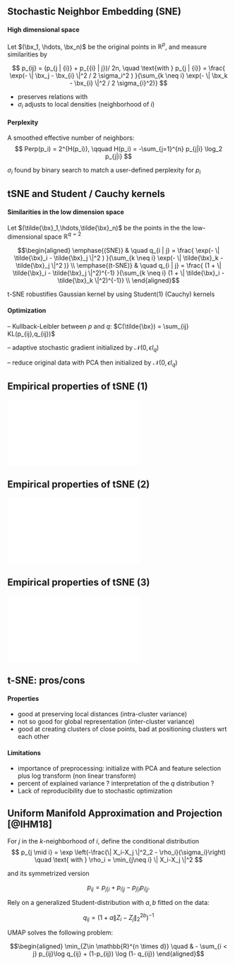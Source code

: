 ## Stochastic Neighbor Embedding (SNE)

#### High dimensional space

Let $(\bx_1, \hdots, \bx_n)$ be the original points in $\mathbb{R}^p$, and measure similarities by

$$
p_{ij} =  (p_{j | {i}} + p_{{i} | j})/ 2n, \quad \text{with } p_{j | {i}} = \frac{ \exp(- \| \bx_j - \bx_{i} \|^2 / 2 \sigma_i^2 ) }{\sum_{k \neq i} \exp(- \| \bx_k - \bx_{i} \|^2 / 2 \sigma_{i}^2)}
$$

  - preserves relations with \emphase{close neighbors}
  - $\sigma_i$ adjusts to local densities (neighborhood of $i$)

#### Perplexity

A smoothed effective number of neighbors:
$$
  Perp(p_i) = 2^{H(p_i)}, \qquad H(p_i) = -\sum_{j=1}^{n} p_{j|i} \log_2 p_{j|i}
$$

\rsa $\sigma_i$ found by binary search to match a user-defined perplexity for $p_i$

## tSNE and Student / Cauchy kernels

#### Similarities in the low dimension space

Let $(\tilde{\bx}_1,\hdots,\tilde{\bx}_n)$ be the points in the the low-dimensional space $\mathbb{R}^{q=2}$

$$\begin{aligned}
\emphase{(SNE)} & \quad q_{i | j} = \frac{ \exp(- \| \tilde{\bx}_i - \tilde{\bx}_j \|^2  ) }{\sum_{k \neq i} \exp(- \| \tilde{\bx}_k - \tilde{\bx}_j \|^2 )} \\
\emphase{(t-SNE)} & \quad q_{i | j} = \frac{ (1 + \| \tilde{\bx}_i - \tilde{\bx}_j \|^2)^{-1}  }{\sum_{k \neq i} (1 + \| \tilde{\bx}_i - \tilde{\bx}_k \|^2)^{-1}} \\
\end{aligned}$$

 \rsa t-SNE robustifies Gaussian kernel by using Student(1) (Cauchy) kernels

#### Optimization

\alert{Criterion} -- Kullback-Leibler between $p$ and $q:$ $C(\tilde{\bx}) = \sum_{ij} KL(p_{ij},q_{ij})$ \smallskip

\alert{Algorithm} -- adaptive stochastic gradient initialized by $\mathcal{N}(0,\epsilon I_q)$ \smallskip

\alert{Initiatization} -- reduce original data with PCA then initialized by $\mathcal{N}(0,\epsilon I_q)$ \smallskip
<!-- $$
Z^{(t)} = Z^{(t-1)} + \eta \frac{\partial C(Z)}{\partial Z} + \alpha(t) (Z^{(t-1)}-Z^{(t-2)})
$$ -->

## Empirical properties of tSNE (1)

![](figs_PNE/tsne_properties_1.pdf) 

## Empirical properties of tSNE (2)

![](figs_PNE/tsne_properties_2.pdf) 

## Empirical properties of tSNE (3)

![](figs_PNE/tsne_properties_3.pdf) 

## t-SNE: pros/cons

#### Properties

  - good at preserving local distances (intra-cluster variance)
  - not so good for global representation (inter-cluster variance)
  - good at creating clusters of close points, bad at positioning clusters wrt each other

#### Limitations

  - importance of preprocessing: initialize with PCA and feature selection plus log transform (non linear transform)
  - percent of explained variance ? interpretation of the $q$ distribution ?
  - Lack of reproducibility due to stochastic optimization


## Uniform Manifold Approximation and Projection [@IHM18]

For $j$ in the $k$-neighborhood of $i$, define the conditional distribution
$$
p_{j \mid i} = \exp \left(-\frac{\| X_i-X_j \|^2_2 - \rho_i}{\sigma_i}\right) \quad \text{ with } \rho_i = \min_{j\neq i} \| X_i-X_j \|^2
$$ 

and its symmetrized version

$$
p_{ij}  = p_{ j | i} + p_{ i | j} - p_{ j | i} p_{ i | j}.
$$

Rely on a generalized Student-distribution with $a, b$ fitted on the data:

$$
q_{ij} =  \left(1 + a\| Z_i-Z_j \|^{2b}_2\right)^{-1}
$$

UMAP solves the following problem:

$$\begin{aligned}
\min_{Z\in \mathbb{R}^{n \times d}} \quad & - \sum_{i < j} p_{ij}\log q_{ij} + (1-p_{ij}) \log (1- q_{ij})
\end{aligned}$$

\emphase{Tends to preserve both local and global representations}

